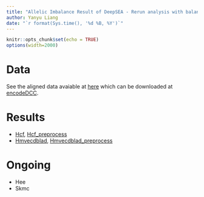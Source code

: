 ```yaml
---
title: "Allelic Imbalance Result of DeepSEA - Rerun analysis with balanced variants"
author: Yanyu Liang
date: "`r format(Sys.time(), '%d %B, %Y')`"
---
```


<style>
pre code, pre, code {
        white-space: pre !important;
        overflow-x: scroll !important;
        word-break: keep-all !important;
        word-wrap: initial !important;
    }
</style>

```r
knitr::opts_chunk$set(echo = TRUE)
options(width=2000)
```

# Data

See the aligned data avaiable at [here](https://github.com/liangyy/deep_variant/blob/code/deepsea_allelic_imbalance/data/files.csv) which can be downloaded at [encodeDCC](http://hgdownload.cse.ucsc.edu/goldenPath/hg19/encodeDCC/wgEncodeUwDgf/).

# Results

* [Hcf](https://rawgit.com/liangyy/deep_variant/code/deepsea_allelic_imbalance/report/wgEncodeUwDgfHcfAln.html), [Hcf_preprocess](https://rawgit.com/liangyy/deep_variant/code/deepsea_allelic_imbalance/report/wgEncodeUwDgfHcfAln.allele_freq.html)
* [Hmvecdblad](https://rawgit.com/liangyy/deep_variant/code/deepsea_allelic_imbalance/report/wgEncodeUwDgfHmvecdbladAln.html), [Hmvecdblad_preprocess](https://rawgit.com/liangyy/deep_variant/code/deepsea_allelic_imbalance/report/wgEncodeUwDgfHmvecdbladAln.allele_freq.html)

# Ongoing

* Hee
* Skmc